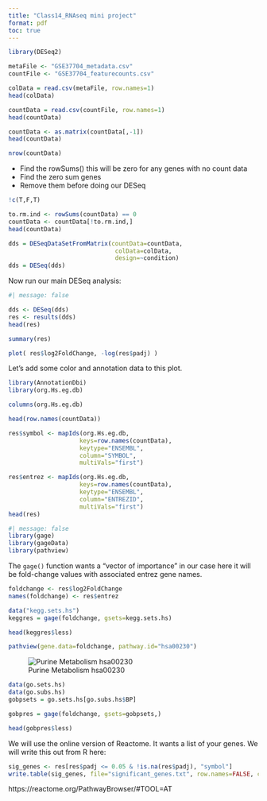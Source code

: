 ```yaml
---
title: "Class14_RNAseq mini project"
format: pdf
toc: true
---
```

```r
library(DESeq2)
```

```r
metaFile <- "GSE37704_metadata.csv"
countFile <- "GSE37704_featurecounts.csv"
```

```r
colData = read.csv(metaFile, row.names=1)
head(colData)
```

```r
countData = read.csv(countFile, row.names=1)
head(countData)
```

```r
countData <- as.matrix(countData[,-1])
head(countData)
```



```r
nrow(countData)
```
 - Find the rowSums() this will be zero for any genes with no count data
 - Find the zero sum genes
 - Remove them before doing our DESeq
 
```r
!c(T,F,T)
```

 

 
```r
to.rm.ind <- rowSums(countData) == 0
countData <- countData[!to.rm.ind,]
head(countData)
```

```r
dds = DESeqDataSetFromMatrix(countData=countData,
                              colData=colData,
                              design=~condition)
dds = DESeq(dds)
```

Now run our main DESeq analysis:

```r
#| message: false

dds <- DESeq(dds)
res <- results(dds)
head(res)
```

```r
summary(res)
```

```r
plot( res$log2FoldChange, -log(res$padj) )
```

Let's add some color and annotation data to this plot.

```r
library(AnnotationDbi)
library(org.Hs.eg.db)
```

```r
columns(org.Hs.eg.db)
```

```r
head(row.names(countData))
```


```r
res$symbol <- mapIds(org.Hs.eg.db,
                    keys=row.names(countData),
                    keytype="ENSEMBL",
                    column="SYMBOL",
                    multiVals="first")

res$entrez <- mapIds(org.Hs.eg.db,
                    keys=row.names(countData),
                    keytype="ENSEMBL",
                    column="ENTREZID",
                    multiVals="first")
head(res)
```

```r
#| message: false
library(gage)
library(gageData)
library(pathview)
```

The `gage()` function wants a "vector of importance" in our case here it will be fold-change values with associated entrez gene names.

```r
foldchange <- res$log2FoldChange
names(foldchange) <- res$entrez
```

```r
data("kegg.sets.hs")
keggres = gage(foldchange, gsets=kegg.sets.hs)
```

```r
head(keggres$less)
```

```r
pathview(gene.data=foldchange, pathway.id="hsa00230")
```

![Purine Metabolism hsa00230](hsa00230.pathview.png)



```r
data(go.sets.hs)
data(go.subs.hs)
gobpsets = go.sets.hs[go.subs.hs$BP]

gobpres = gage(foldchange, gsets=gobpsets,)
```

```r
head(gobpres$less)
```

We will use the online version of Reactome. It wants a list of your genes. We will write this out from R here:

```r
sig_genes <- res[res$padj <= 0.05 & !is.na(res$padj), "symbol"]
write.table(sig_genes, file="significant_genes.txt", row.names=FALSE, col.names=FALSE, quote=FALSE)
```

https://reactome.org/PathwayBrowser/#TOOL=AT


